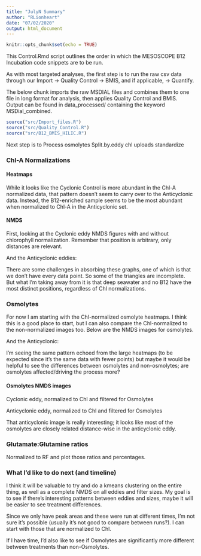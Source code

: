 ```yaml
---
title: "JulyN Summary"
author: "RLionheart"
date: "07/02/2020"
output: html_document
---
```


```r
knitr::opts_chunk$set(echo = TRUE)
```

This Control.Rmd script outlines the order in which the MESOSCOPE B12 Incubation code snippets are to be run. 

As with most targeted analyses, the first step is to run the raw csv data through our Import -> Quality Control -> BMIS, and if applicable, -> Quantify.

The below chunk imports the raw MSDIAL files and combines them to one file in long format for analysis, then applies Quality Control and BMIS.
Output can be found in data_processed/ containing the keyword MSDial_combined.
```r
source("src/Import_files.R")
source("src/Quality_Control.R")
source("src/B12_BMIS_HILIC.R")
```

Next step is to 
Process osmolytes
Split.by.eddy
chl uploads standardize


### Chl-A Normalizations
#### Heatmaps





While it looks like the Cyclonic Control is more abundant in the Chl-A normalized data, that pattern doesn't seem to carry over to the Anticyclonic data. Instead, the B12-enriched sample seems to be the most abundant when normalized to Chl-A in the Anticyclonic set.

#### NMDS 

First, looking at the Cyclonic eddy NMDS figures with and without chlorophyll normalization. Remember that position is arbitrary, only distances are relevant.

And the Anticyclonic eddies:


There are some challenges in absorbing these graphs, one of which is that we don't have every data point. So some of the triangles are incomplete. But what I'm taking away from it is that deep seawater and no B12 have the most distinct positions, regardless of Chl normalizations.

### Osmolytes

For now I am starting with the Chl-normalized osmolyte heatmaps. I think this is a good place to start, but I can also compare the Chl-normalized to the non-normalized images too. Below are the NMDS images for osmolytes.

And the Anticyclonic:

I'm seeing the same pattern echoed from the large heatmaps (to be expected since it's the same data with fewer points) but maybe it would be helpful to see the differences between osmolytes and non-osmolytes; are osmolytes affected/driving the process more?

#### Osmolytes NMDS images

Cyclonic eddy, normalized to Chl and filtered for Osmolytes


Anticyclonic eddy, normalized to Chl and filtered for Osmolytes


That anticyclonic image is really interesting; it looks like most of the osmolytes are closely related distance-wise in the anticyclonic eddy.


### Glutamate:Glutamine ratios
Normalized to RF and plot those ratios and percentages.


### What I'd like to do next (and timeline)

I think it will be valuable to try and do a kmeans clustering on the entire thing, as well as a complete NMDS on all eddies and filter sizes. My goal is to see if there's interesting patterns between eddies and sizes, maybe it will be easier to see treatment differences. 

Since we only have peak areas and these were run at different times, I'm not sure it's possible (usually it's not good to compare between runs?). I can start with those that are normalized to Chl.

If I have time, I'd also like to see if Osmolytes are significantly more different between treatments than non-Osmolytes.
